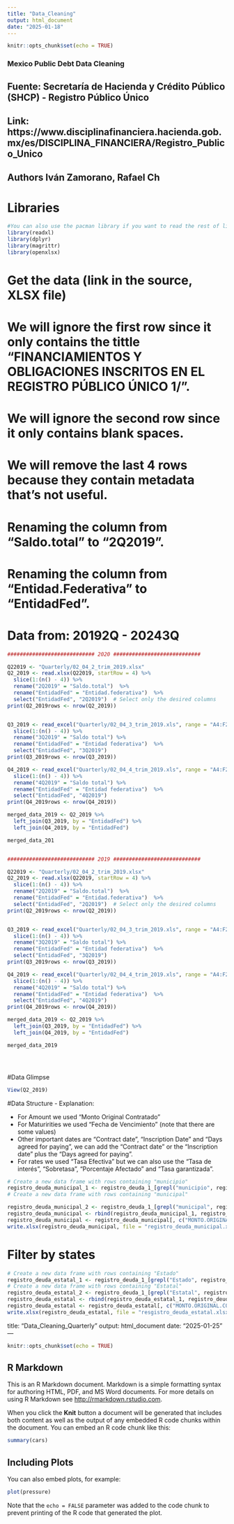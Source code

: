 ```yaml
---
title: "Data_Cleaning"
output: html_document
date: "2025-01-18"
---
```


```r
knitr::opts_chunk$set(echo = TRUE)
```

### Mexico Public Debt Data Cleaning 
## Fuente: Secretaría de Hacienda y Crédito Público (SHCP) - Registro Público Único
## Link: https://www.disciplinafinanciera.hacienda.gob.mx/es/DISCIPLINA_FINANCIERA/Registro_Publico_Unico
## Authors Iván Zamorano, Rafael Ch

# Libraries

```r
#You can also use the pacman library if you want to read the rest of libraries with one command.
library(readxl)
library(dplyr)
library(magrittr)
library(openxlsx)
```


# Get the data (link in the source, XLSX file)
# We will ignore the first row since it only contains the tittle "FINANCIAMIENTOS Y OBLIGACIONES INSCRITOS EN EL REGISTRO PÚBLICO ÚNICO 1/".
# We will ignore the second row since it only contains blank spaces.
# We will remove the last 4 rows because they contain metadata that's not useful. 
# Renaming the column from "Saldo.total" to "2Q2019". 
# Renaming the column from "Entidad.Federativa" to "EntidadFed". 
# Data from: 20192Q - 20243Q


```r

############################ 2020 ############################    

Q22019 <- "Quarterly/02_04_2_trim_2019.xlsx"
Q2_2019 <- read.xlsx(Q22019, startRow = 4) %>%
  slice(1:(n() - 4)) %>% 
  rename("2Q2019" = "Saldo.total")  %>% 
  rename("EntidadFed" = "Entidad.federativa")  %>% 
  select("EntidadFed", "2Q2019")  # Select only the desired columns
print(Q2_2019rows <- nrow(Q2_2019))


Q3_2019 <- read_excel("Quarterly/02_04_3_trim_2019.xls", range = "A4:F2487") %>%
  slice(1:(n() - 4)) %>% 
  rename("3Q2019" = "Saldo total") %>%
  rename("EntidadFed" = "Entidad federativa")  %>% 
  select("EntidadFed", "3Q2019")
print(Q3_2019rows <- nrow(Q3_2019))

Q4_2019 <- read_excel("Quarterly/02_04_4_trim_2019.xls", range = "A4:F2487") %>%
  slice(1:(n() - 4)) %>% 
  rename("4Q2019" = "Saldo total") %>%
  rename("EntidadFed" = "Entidad federativa")  %>% 
  select("EntidadFed", "4Q2019")
print(Q4_2019rows <- nrow(Q4_2019))

merged_data_2019 <- Q2_2019 %>%
  left_join(Q3_2019, by = "EntidadFed") %>%
  left_join(Q4_2019, by = "EntidadFed")

merged_data_201


############################ 2019 ############################    

Q22019 <- "Quarterly/02_04_2_trim_2019.xlsx"
Q2_2019 <- read.xlsx(Q22019, startRow = 4) %>%
  slice(1:(n() - 4)) %>% 
  rename("2Q2019" = "Saldo.total")  %>% 
  rename("EntidadFed" = "Entidad.federativa")  %>% 
  select("EntidadFed", "2Q2019")  # Select only the desired columns
print(Q2_2019rows <- nrow(Q2_2019))


Q3_2019 <- read_excel("Quarterly/02_04_3_trim_2019.xls", range = "A4:F2487") %>%
  slice(1:(n() - 4)) %>% 
  rename("3Q2019" = "Saldo total") %>%
  rename("EntidadFed" = "Entidad federativa")  %>% 
  select("EntidadFed", "3Q2019")
print(Q3_2019rows <- nrow(Q3_2019))

Q4_2019 <- read_excel("Quarterly/02_04_4_trim_2019.xls", range = "A4:F2487") %>%
  slice(1:(n() - 4)) %>% 
  rename("4Q2019" = "Saldo total") %>%
  rename("EntidadFed" = "Entidad federativa")  %>% 
  select("EntidadFed", "4Q2019")
print(Q4_2019rows <- nrow(Q4_2019))

merged_data_2019 <- Q2_2019 %>%
  left_join(Q3_2019, by = "EntidadFed") %>%
  left_join(Q4_2019, by = "EntidadFed")

merged_data_2019





```

#Data Glimpse
```r
View(Q2_2019)
```

#Data Structure - Explanation:

* For Amount we used "Monto Original Contratado"
* For Maturirities we used "Fecha de Vencimiento" (note that there are some values)
* Other important dates are "Contract date", "Inscription Date" and "Days agreed for paying", we can add the "Contract date" or the "Inscription date" plus the "Days agreed for paying".
* For rates we used "Tasa Efectiva" but we can also use the "Tasa de interés", "Sobretasa", "Porcentaje Afectado" and "Tasa garantizada". 


```r
# Create a new data frame with rows containing "municipio"
registro_deuda_municipal_1 <- registro_deuda_1_[grepl("municipio", registro_deuda_1_$DEUDOR.U.OBLIGADO.2, ignore.case = TRUE), ]
# Create a new data frame with rows containing "municipal"

registro_deuda_municipal_2 <- registro_deuda_1_[grepl("municipal", registro_deuda_1_$DEUDOR.U.OBLIGADO.2, ignore.case = TRUE), ]
registro_deuda_municipal <- rbind(registro_deuda_municipal_1, registro_deuda_municipal_2)
registro_deuda_municipal <- registro_deuda_municipal[, c("MONTO.ORIGINAL.CONTRATADO.7/", "DEUDOR.U.OBLIGADO.2/", "FECHA.DE.VENCIMIENTO.27/", "TASA.EFECTIVA.13/")]
write.xlsx(registro_deuda_municipal, file = "registro_deuda_municipal.xlsx")
```


# Filter by states 
```r

# Create a new data frame with rows containing "Estado"
registro_deuda_estatal_1 <- registro_deuda_1_[grepl("Estado", registro_deuda_1_$DEUDOR.U.OBLIGADO.2, ignore.case = TRUE),]
# Create a new data frame with rows containing "Estatal"
registro_deuda_estatal_2 <- registro_deuda_1_[grepl("Estatal", registro_deuda_1_$DEUDOR.U.OBLIGADO.2, ignore.case = TRUE),]
registro_deuda_estatal <- rbind(registro_deuda_estatal_1, registro_deuda_estatal_2)
registro_deuda_estatal <- registro_deuda_estatal[, c("MONTO.ORIGINAL.CONTRATADO.7/", "DEUDOR.U.OBLIGADO.2/", "FECHA.DE.VENCIMIENTO.27/", "TASA.EFECTIVA.13/")]
write.xlsx(registro_deuda_estatal, file = "resgistro_deuda_estatal.xlsx")

```



title: "Data_Cleaning_Quarterly"
output: html_document
date: "2025-01-25"
---

```r
knitr::opts_chunk$set(echo = TRUE)
```

## R Markdown

This is an R Markdown document. Markdown is a simple formatting syntax for authoring HTML, PDF, and MS Word documents. For more details on using R Markdown see <http://rmarkdown.rstudio.com>.

When you click the **Knit** button a document will be generated that includes both content as well as the output of any embedded R code chunks within the document. You can embed an R code chunk like this:

```r
summary(cars)
```

## Including Plots

You can also embed plots, for example:

```r
plot(pressure)
```

Note that the `echo = FALSE` parameter was added to the code chunk to prevent printing of the R code that generated the plot.

